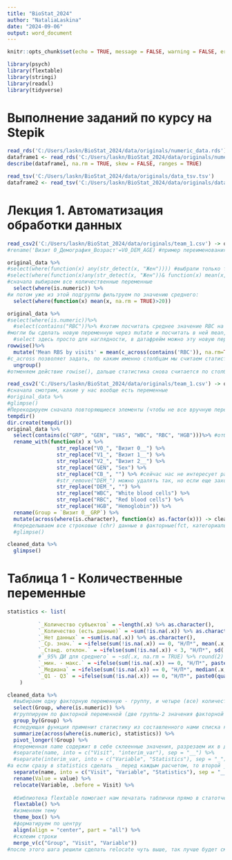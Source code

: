 ```yaml
---
title: "BioStat_2024"
author: "NataliaLaskina"
date: "2024-09-06"
output: word_document
---
```


```r
knitr::opts_chunk$set(echo = TRUE, message = FALSE, warning = FALSE, error = FALSE)

library(psych)
library(flextable)
library(stringi)
library(readxl)
library(tidyverse)
```

# Выполнение заданий по курсу на Stepik

```r
read_rds('C:/Users/laskn/BioStat_2024/data/originals/numeric_data.rds')
dataframe1 <- read_rds('C:/Users/laskn/BioStat_2024/data/originals/numeric_data.rds')
describe(dataframe1, na.rm = TRUE, skew = FALSE, ranges = TRUE)
```

```r
read_tsv('C:/Users/laskn/BioStat_2024/data/originals/data_tsv.tsv')
dataframe2 <- read_tsv('C:/Users/laskn/BioStat_2024/data/originals/data_tsv.tsv')
```

# Лекция 1. Автоматизация обработки данных

```r
read_csv2('C:/Users/laskn/BioStat_2024/data/originals/team_1.csv') -> original_data
#rename('Визит 0_Демография_Возраст'=V0_DEM_AGE) #пример переименования

```

```r
original_data %>% 
#select(where(function(x) any(str_detect(x, "Жен")))) #выбрали только ту переменную, где есть подстрока "Жен"
#select(where(function(x)any(str_detect(x, "Жен"))& function(x) mean(x, na.rm = TRUE)>20))#так не работает
#сначала выбираем все количественные переменные
  select(where(is.numeric)) %>%
#и потом уже из этой подгруппы фильтруем по значению среднего:
  select(where(function(x) mean(x, na.rm = TRUE)>20))
```

```r
original_data %>% 
#select(where(is.numeric))%>%
  #select(contains("RBC"))%>% #хотим посчитать среднее значение RBC на двух визитах.
#могли бы сделать новую переменную через mutate и посчитать в ней mean, но так мы посчитаем среднее сначала по одному визиту (по всем субъектам, по столбцу), потом по второму, и усредним эти два числа, а мы хотим посчитать среднее для каждого субъекта по этой паре значений (двух визитов, по строкам).Поэтому функция, которая группирует датафрейм в строки.
  #select здесь просто для наглядности, в датафрейм можно эту новую переменную добавить и без него
rowwise()%>%
  mutate('Mean RBS by visits' = mean(c_across(contains('RBC')), na.rm=TRUE))%>%
#c_across позволяет задать, по каким именно столбцам мы считаем статистику, сгруппированную по строкам#
  ungroup()
#отменяем действие rowise(), дальше статистика снова считается по столбцам.

```

```r
read_csv2('C:/Users/laskn/BioStat_2024/data/originals/team_1.csv') -> original_data
#сначала смотрим, какие у нас вообще есть переменные
#original_data %>%
#glimpse()
#Перекодируем сначала повторяющиеся элементы (чтобы не все вручную переименовывать)
tempdir()
dir.create(tempdir())
original_data %>%
  select(contains(c("GRP", "GEN", "VAS", "WBC", "RBC", "HGB")))%>% #отбираем несколько переменных из датасета для демонстрации
  rename_with(function(x) x %>% 
                str_replace("V0_", "Визит 0__") %>% 
                str_replace("V1_", "Визит 1__") %>% 
                str_replace("V2_", "Визит 2__") %>%
                str_replace("GEN", "Sex") %>%
                str_replace("CB_", "") %>% #сейчас нас не интересует раздел, поэтому вырезаем его, но оставляем пустую строку на случай, если еще захотим его переименовать
                #str_remove("DEM_") можно удалять так, но если еще захотим это включить, то придется строчку кода переписывать, поэтому через replace
                str_replace("DEM_", "") %>% 
                str_replace("WBC", "White blood cells") %>%
                str_replace("RBC", "Red blood cells") %>%
                str_replace("HGB", "Hemoglobin")) %>%
  rename(Group = `Визит 0__GRP`) %>%
  mutate(across(where(is.character), function(x) as.factor(x))) -> cleaned_data
  #переделываем все строковые (chr) данные в факторные(fct, категориальный формат) - для экономии места в оперативной памяти (перекодирует в количественную  : 0-женский, 1-мужской, со словариком этого перекодирования (нам выводится словами), и обращается с переменной, как с категориальной, а не количественной)
  #glimpse()

cleaned_data %>%
  glimpse()

```

\newpage

# Таблица 1 - Количественные переменные

```r

statistics <- list(
  
	      `_Количество субъектов` = ~length(.x) %>% as.character(),
	      `_Количество (есть данные)` = ~sum(!is.na(.x)) %>% as.character(),
	      `_Нет данных` = ~sum(is.na(.x)) %>% as.character(),
	      `_Ср. знач.` = ~ifelse(sum(!is.na(.x)) == 0, "Н/П*", mean(.x, na.rm = TRUE) %>% round(2) %>% as.character()),
	      `_Станд. отклон.` = ~ifelse(sum(!is.na(.x)) < 3, "Н/П*", sd(.x, na.rm = TRUE) %>% round(2) %>% as.character()),
	      #`_95% ДИ для среднего` = ~sd(.x, na.rm = TRUE) %>% round(2) %>% as.character(),
	      `_мин. - макс.` = ~ifelse(sum(!is.na(.x)) == 0, "Н/П*", paste0(min(.x, na.rm = TRUE) %>% round(2), " - ", max(.x, na.rm = TRUE) %>% round(2))),
	      `_Медиана` = ~ifelse(sum(!is.na(.x)) == 0, "Н/П*", median(.x, na.rm = TRUE) %>% round(2) %>% as.character()),
	      `_Q1 - Q3` = ~ifelse(sum(!is.na(.x)) == 0, "Н/П*", paste0(quantile(.x, 0.25, na.rm = TRUE) %>% round(2), " - ", quantile(.x, 0.75, na.rm = TRUE) %>% round(2)))
	)

cleaned_data %>%
  #выбираем одну факторную переменную - группу, и четыре (все) количественные переменные, собранные на двух визитах
  select(Group, where(is.numeric)) %>% 
  #группируем по факторной переменной (две группы-2 значения факторной переменной)
  group_by(Group) %>% 
  #следующая функция применит статистику из составленного нами списка к каждой выбранной переменной (у нас - все кличественные)
  summarize(across(where(is.numeric), statistics)) %>%
  pivot_longer(!Group) %>%
  #переменная name содержит в себе склеенные значения, разрезаем их в два этапа, становится #понятно, зачем до этого переименовывали визиты с двойным подчеркиванием - сейчас по нему разделяем
  #separate(name, into = c("Visit", "interim_var"), sep = "__") %>%
  #separate(interim_var, into = c("Variable", "Statistics"), sep = "_")
#а если сразу в statistics сделать _ перед каждым расчетом, то второй _ добавится в таблицу автоматически, и можно будет только один раз разделять по нему
  separate(name, into = c("Visit", "Variable", "Statistics"), sep = "__") %>%
  rename(Value = value) %>%
  relocate(Variable, .before = Visit) %>%
  
  #библиотека flextable помогает нам печатать таблички прямо в статотчет, в документ ворд.
  flextable() %>%
  #изменяем тему
  theme_box() %>%
  #форматируем по центру
  align(align = "center", part = "all") %>%
  #склеим строки
  merge_v(c("Group", "Visit", "Variable"))
#после этого шага решили сделать relocate чуть выше, так лучше будет смотреться
  
  

```
